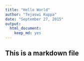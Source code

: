 ```yaml
---
title: "Hello World"
author: "Tejaswi Kuppa"
date: "September 27, 2015"
output: 
  html_document: 
    keep_md: yes
---
```


## This is a markdown file

